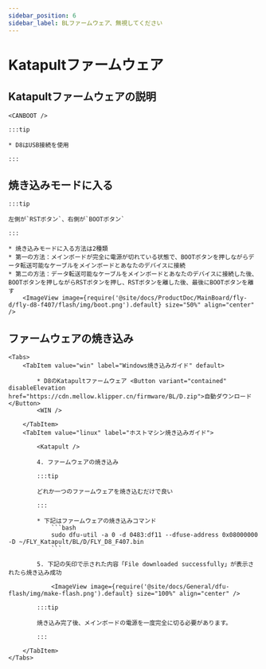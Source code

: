 ```yaml
---
sidebar_position: 6
sidebar_label: BLファームウェア、無視してください
---
```







# Katapultファームウェア

## Katapultファームウェアの説明

    <CANBOOT />

    :::tip

    * D8はUSB接続を使用

    :::

## 焼き込みモードに入る

    :::tip

    左側が`RSTボタン`、右側が`BOOTボタン`

    :::

    * 焼き込みモードに入る方法は2種類
    * 第一の方法：メインボードが完全に電源が切れている状態で、BOOTボタンを押しながらデータ転送可能なケーブルをメインボードとあなたのデバイスに接続
    * 第二の方法：データ転送可能なケーブルをメインボードとあなたのデバイスに接続した後、BOOTボタンを押しながらRSTボタンを押し、RSTボタンを離した後、最後にBOOTボタンを離す
        <ImageView image={require('@site/docs/ProductDoc/MainBoard/fly-d/fly-d8-f407/flash/img/boot.png').default} size="50%" align="center" />

## ファームウェアの焼き込み
    <Tabs>
        <TabItem value="win" label="Windows焼き込みガイド" default>

            * D8のKatapultファームウェア <Button variant="contained" disableElevation href="https://cdn.mellow.klipper.cn/firmware/BL/D.zip">自動ダウンロード</Button>
            <WIN />

        </TabItem>
        <TabItem value="linux" label="ホストマシン焼き込みガイド">

            <Katapult />

            4. ファームウェアの焼き込み

            :::tip

            どれか一つのファームウェアを焼き込むだけで良い

            :::

            * 下記はファームウェアの焼き込みコマンド
                ```bash
                sudo dfu-util -a 0 -d 0483:df11 --dfuse-address 0x08000000 -D ~/FLY_Katapult/BL/D/FLY_D8_F407.bin
                ```

            5. 下記の矢印で示された内容「File downloaded successfully」が表示されたら焼き込み成功

                <ImageView image={require('@site/docs/General/dfu-flash/img/make-flash.png').default} size="100%" align="center" />

            :::tip

            焼き込み完了後、メインボードの電源を一度完全に切る必要があります。

            :::

        </TabItem>
    </Tabs>